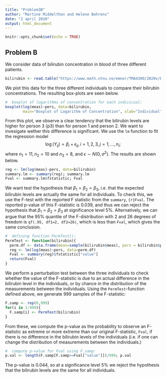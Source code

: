 ```yaml
---
title: "Problem3B"
author: "Martine Middelthon and Helene Behrens"
date: "2 april 2020"
output: html_document
---
```


```r
knitr::opts_chunk$set(echo = TRUE)
```

## Problem B
We consider data of bilirubin concentration in blood of three different patients. 
```r
bilirubin <- read.table("https://www.math.ntnu.no/emner/TMA4300/2020v/Exercise/ex3-additionalFiles/bilirubin.txt", header=T)
```
We plot this data for the three different individuals to compare their bilirubin concentrations. The resulting box-plots are seen below. 
```r
#  boxplot of logarithms of concentration for each indivicual:
boxplot(log(meas)~pers, data=bilirubin,
        main="Boxplot of Logarithm of Concentration", xlab="Individual", ylab="log(meas)")
```
From this plot, we observe a clear tendency that the bilirubin levels are higher for person 3 (p3) than for person 1 and person 2. We want to invesigate wether this difference is significant. We use the $\texttt{lm}$ function to fit the regression model 
$$
\log(Y_{ij}) = \beta_i + \epsilon_{ij}, i=1,2,3, j=1,\ldots,n_i;
$$
where $n_1=11, n_2=10$ and $n_3=8$, and $\epsilon \sim N(0, \sigma^2).$ The results are shown below. 
```r
reg <- lm(log(meas)~pers, data=bilirubin)
summary.lm <- summary(reg); summary.lm
Fval <- summary.lm$fstatistic; Fval
```
We want test the hypothesis that $\beta_1=\beta_2=\beta_3,$ i.e. that the expected bilirubin levels are actually the same for all individuals. To check this, we use the F-test with the reported F statistic from the $\texttt{summary}$, `{r}Fval`. The reported p-value of this F-statistic is 0.039, and thus we can reject the hypothesis that $\beta_1=\beta_2=\beta_3$ at significance level 5$\%$. Alternatively, we can argue that the 95$\%$ quantile of the F-distribution with 2 and 26 degrees of freedom is `qf(.95, df1=2, df2=26)`, which is less than $\texttt{Fval}$, which gives the same conclusion. 
```r
#  defining function PermTest():
PermTest <- function(bilirubin){
  perm.df <- data.frame(meas=sample(bilirubin$meas), pers = bilirubin$pers)
  reg <- lm(log(meas)~pers, data=perm.df)
  Fval <- summary(reg)$fstatistic["value"]
  return(Fval)
}
```
We perform a perturbation test between the three individuals to check whether the value of the F-statistic is due to an actual difference in the bilirubin level in the individuals, or by chance in the distribution of the measurements between the individuals. Using the $\texttt{PermTest}$-function defined above, we generate 999 samples of the F-statistic:
```r
F.samp <- rep(0,999)
for(i in 1:999){
  F.samp[i] <- PermTest(bilirubin)
}
```
From these, we compute the p-value as the probability to observe an F-statistic as extreme or more extreme than our original F-statistic, $\texttt{Fval}$, if there is no difference in the bilirubin levels of the individuals (i.e. if one can change the distribution of measurements between the individuals.)
```r
#  compute p-value for Fval using F.samp:
p.val <- length(F.samp[F.samp>=Fval["value"]])/999; p.val
```
The p-value is 0.044, so at a significance level 5$\%$ we reject the hypothesis that the bilirubin levels are the same for all individuals. 
